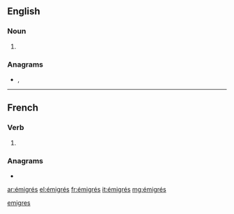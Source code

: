 {{also|emigres|emigrés|émigres|emigrês}}
==English==

===Noun===
{{head|en|noun plural form}}

# {{plural of|émigré|lang=en}}

===Anagrams===
* {{l|en|regimes}}, {{l|en|remiges}}

[[Category:English terms spelled with É|emigres]]
----

==French==

===Verb===
{{head|fr|past participle form}}

# {{masculine plural past participle of|émigrer|lang=fr|nocat=1}}

===Anagrams===
* {{l|fr|régimes}}

[[ar:émigrés]]
[[el:émigrés]]
[[fr:émigrés]]
[[it:émigrés]]
[[mg:émigrés]]